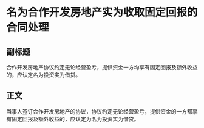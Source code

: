 # 名为合作开发房地产实为收取固定回报的合同处理
## 副标题
合作开发房地产协议约定无论经营盈亏，提供资金一方均享有固定回报及额外收益的，应认定名为投资实为借贷。
## 正文
当事人签订合作开发房地产的协议，协议约定无论经营盈亏，提供资金的一方都享有固定回报及额外收益的，应认定为名为投资实为借贷。